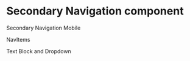 
<Meta
  title="Newskit/Secondary Menu Mobile"
  component={SecondaryNavMobile}
/>

# Secondary Navigation component

Secondary Navigation Mobile
 
<Canvas>
  <Story name="Secondary Menu Mobile">
      <SecondaryNavMobile data={mainMenuItems} title="Top Stories" isActive={true}/>
  </Story>
</Canvas>

NavItems

<Canvas>
  <Story name="Secondary Menu Items">
    <ThemeProvider theme={TimesWebLightTheme}>
      <Menu vertical>
         <NavItems data={mainMenuItems} />
      </Menu>
    </ThemeProvider>
  </Story>
</Canvas>

Text Block and Dropdown

<Canvas>
  <Story name="Secondary Navigator">
    <ThemeProvider theme={TimesWebLightTheme}>
      <Menu vertical>
         <Navigator title="Top Stories" subMenuTitle="Close"/>
      </Menu>
    </ThemeProvider>
  </Story>
</Canvas>

